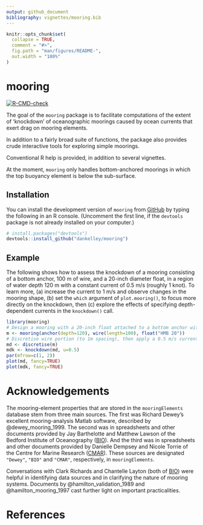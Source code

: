 ```yaml
---
output: github_document
bibliography: vignettes/mooring.bib
---
```


<!-- README.md is generated from README.Rmd, so please edit the latter. -->

```r
knitr::opts_chunk$set(
  collapse = TRUE,
  comment = "#>",
  fig.path = "man/figures/README-",
  out.width = "100%"
)
```

# mooring

<!-- badges: start -->
[![R-CMD-check](https://github.com/dankelley/mooring/actions/workflows/R-CMD-check.yaml/badge.svg)](https://github.com/dankelley/mooring/actions/workflows/R-CMD-check.yaml)

<!-- badges: end -->

The goal of the `mooring` package is to facilitate computations of the extent
of 'knockdown' of oceanographic moorings caused by ocean currents that exert
drag on mooring elements.

In addition to a fairly broad suite of functions, the package also provides
crude interactive tools for exploring simple moorings.

Conventional R help is provided, in addition to several vignettes.

At the moment, `mooring` only handles bottom-anchored moorings in which the top
buoyancy element is below the sub-surface.

## Installation

You can install the development version of `mooring` from
[GitHub](https://github.com/) by typing the following in an R console.
(Uncomment the first line, if the `devtools` package is not already installed
on your computer.)

``` r
# install.packages("devtools")
devtools::install_github("dankelley/mooring")
```
## Example

The following shows how to assess the knockdown of a mooring consisting of a
bottom anchor, 100 m of wire, and a 20-inch diameter float, in a region of
water depth 120 m with a constant current of 0.5 m/s (roughly 1 knot).  To
learn more, (a) increase the current to 1 m/s and observe changes in the
mooring shape, (b) set the `which` argument of `plot.mooring()`, to focus more
directly on the knockdown, then (c) explore the effects of specifying
depth-dependent currents in the `knockdown()` call.

```r
library(mooring)
# Design a mooring with a 20-inch float attached to a bottom anchor with 100m of wire cable.
m <- mooring(anchor(depth=120), wire(length=100), float("HMB 20"))
# Discretise wire portion (to 1m spacing), then apply a 0.5 m/s current.
md <- discretise(m)
mdk <- knockdown(md, u=0.5)
par(mfrow=c(1, 2))
plot(md, fancy=TRUE)
plot(mdk, fancy=TRUE)
```

# Acknowledgements 

The mooring-element properties that are stored in the `mooringElements`
database stem from three main sources. The first was Richard Dewey's excellent
mooring-analysis Matlab software, described by @dewey_mooring_1999. The second
was in spreadsheets and other documents provided by Jay Barthelotte and Matthew
Lawson of the Bedford Institute of Oceanography
([BIO](https://www.bio.gc.ca/index-en.php)). And the third was in spreadsheets
and other documents provided by Danielle Dempsey and Nicole Torrie of the
Centre for Marine Research ([CMAR](https://cmar.ca)). These sources are
designated `"Dewey"`, `"BIO"` and `"CMAR"`, respectively, in `mooringElements`.

Conversations with Clark Richards and Chantelle Layton (both of
[BIO](https://www.bio.gc.ca/index-en.php)) were helpful in identifying data
sources and in clarifying the nature of mooring systems. Documents by
@hamilton_validation_1989 and @hamilton_mooring_1997 cast further light on
important practicalities.

# References
